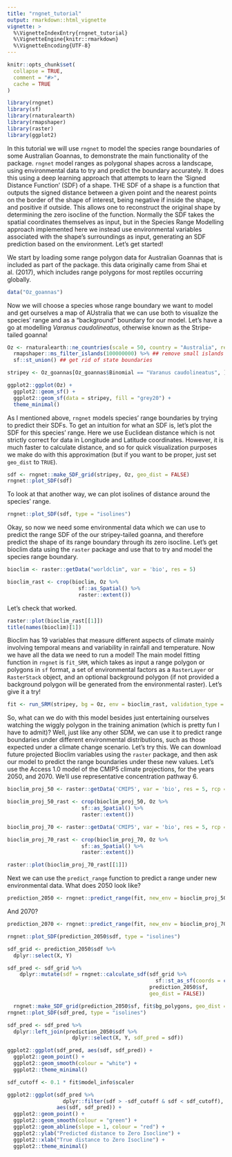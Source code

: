 ```yaml
---
title: "rngnet_tutorial"
output: rmarkdown::html_vignette
vignette: >
  %\VignetteIndexEntry{rngnet_tutorial}
  %\VignetteEngine{knitr::rmarkdown}
  %\VignetteEncoding{UTF-8}
---
```


```r
knitr::opts_chunk$set(
  collapse = TRUE,
  comment = "#>",
  cache = TRUE
)
```

```r
library(rngnet)
library(sf)
library(rnaturalearth)
library(rmapshaper)
library(raster)
library(ggplot2)
```

In this tutorial we will use `rngnet` to model the species range boundaries of some Australian Goannas, to demonstrate the main functionality of the package. `rngnet` model ranges as polygonal shapes across a landscape, using environmental data to try and predict the boundary accurately. It does this using a deep learning approach that attempts to learn the 'Signed Distance Function' (SDF) of a shape. THE SDF of a shape is a function that outputs the signed distance between a given point and the nearest points on the border of the shape of interest, being negative if inside the shape, and positive if outside. This allows one to reconstruct the original shape by determining the zero isocline of the function. Normally the SDF takes the spatial coordinates themselves as input, but in the Species Range Modelling approach implemented here we instead use environmental variables associated with the shape's surroundings as input, generating an SDF prediction based on the environment. Let's get started!

We start by loading some range polygon data for Australian Goannas that is included as part of the package. this data originally came from Shai et al. (2017), which includes range polygons for most reptiles occurring globally. 

```r
data("Oz_goannas")
```

Now we will choose a species whose range boundary we want to model and get ourselves a map of AUstralia that we can use both to visualize the species' range and as a "background" boundary for our model. Let's have a go at modelling *Varanus caudolineatus*, otherwise known as the Stripe-tailed goanna!

```r
Oz <- rnaturalearth::ne_countries(scale = 50, country = "Australia", returnclass = "sf") %>%
  rmapshaper::ms_filter_islands(100000000) %>% ## remove small islands
  sf::st_union() ## get rid of state boundaries

stripey <- Oz_goannas[Oz_goannas$Binomial == "Varanus caudolineatus", ]

ggplot2::ggplot(Oz) +
  ggplot2::geom_sf() +
  ggplot2::geom_sf(data = stripey, fill = "grey20") +
  theme_minimal()

```

As I mentioned above, `rngnet` models species' range boundaries by trying to predict their SDFs. To get an intuition for what an SDF is, let's plot the SDF for this species' range. Here we use Euclidean distance which is not strictly correct for data in Longitude and Latitude coordinates. However, it is much faster to calculate distance, and so for quick visualization purposes we make do with this approximation (but if you want to be proper, just set `geo_dist` to `TRUE`).

```r
sdf <- rngnet::make_SDF_grid(stripey, Oz, geo_dist = FALSE)
rngnet::plot_SDF(sdf)
```

To look at that another way, we can plot isolines of distance around the species' range.

```r
rngnet::plot_SDF(sdf, type = "isolines")
```
Okay, so now we need some environmental data which we can use to predict the range SDF of the our stripey-tailed goanna, and therefore predict the shape of its range boundary through its zero isocline. Let's get bioclim data using the `raster` package and use that to try and model the species range boundary. 

```r
bioclim <- raster::getData("worldclim", var = 'bio', res = 5)

bioclim_rast <- crop(bioclim, Oz %>%
                       sf::as_Spatial() %>%
                       raster::extent())
```

Let's check that worked.

```r
raster::plot(bioclim_rast[[1]])
title(names(bioclim)[1])
```

Bioclim has 19 variables that measure different aspects of climate mainly involving temporal means and variability in rainfall and temperature. Now we have all the data we need to run a model! The main model fitting function in `rngnet` is `fit_SRM`, which takes as input a range polygon or polygons in `sf` format, a set of environmental factors as a `RasterLayer` or `RasterStack` object, and an optional background polygon (if not provided a background polygon will be generated from the environmental raster). Let's give it a try! 

```r
fit <- run_SRM(stripey, bg = Oz, env = bioclim_rast, validation_type = "folds", validation_folds = 5L, early_stop_patience = 12)
```

So, what can we do with this model besides just entertaining ourselves watching the wiggly polygon in the training animation (which is pretty fun I have to admit)? Well, just like any other SDM, we can use it to predict range boundaries under different environmental distributions, such as those expected under a climate change scenario. Let's try this. We can download future projected Bioclim variables using the `raster` package, and then ask our model to predict the range boundaries under these new values. Let's use the Access 1.0 model of the CMIP5 climate projections, for the years 2050, and 2070. We'll use representative concentration pathway 6.

```r
bioclim_proj_50 <- raster::getData('CMIP5', var = 'bio', res = 5, rcp = 85, model = 'AC', year = 50)

bioclim_proj_50_rast <- crop(bioclim_proj_50, Oz %>%
                        sf::as_Spatial() %>%
                        raster::extent())

bioclim_proj_70 <- raster::getData('CMIP5', var = 'bio', res = 5, rcp = 85, model = 'AC', year = 70)

bioclim_proj_70_rast <- crop(bioclim_proj_70, Oz %>%
                        sf::as_Spatial() %>%
                        raster::extent())

raster::plot(bioclim_proj_70_rast[[1]])
```
Next we can use the `predict_range` function to predict a range under new environmental data. What does 2050 look like?

```r
prediction_2050 <- rngnet::predict_range(fit, new_env = bioclim_proj_50_rast)
```

And 2070?

```r
prediction_2070 <- rngnet::predict_range(fit, new_env = bioclim_proj_70_rast)
```

```r
rngnet::plot_SDF(prediction_2050$sdf, type = "isolines")
```

```r
sdf_grid <- prediction_2050$sdf %>%
  dplyr::select(X, Y)

sdf_pred <- sdf_grid %>%
    dplyr::mutate(sdf = rngnet::calculate_sdf(sdf_grid %>%
                                                sf::st_as_sf(coords = c("X","Y")),
                                              prediction_2050$sf, 
                                              geo_dist = FALSE))

  rngnet::make_SDF_grid(prediction_2050$sf, fit$bg_polygons, geo_dist = FALSE)
rngnet::plot_SDF(sdf_pred, type = "isolines")

sdf_pred <- sdf_pred %>%
  dplyr::left_join(prediction_2050$sdf %>%
                     dplyr::select(X, Y, sdf_pred = sdf))

ggplot2::ggplot(sdf_pred, aes(sdf, sdf_pred)) +
  ggplot2::geom_point() +
  ggplot2::geom_smooth(colour = "white") +
  ggplot2::theme_minimal()

sdf_cutoff <- 0.1 * fit$model_info$scaler

ggplot2::ggplot(sdf_pred %>%
                  dplyr::filter(sdf > -sdf_cutoff & sdf < sdf_cutoff), 
                aes(sdf, sdf_pred)) +
  ggplot2::geom_point() +
  ggplot2::geom_smooth(colour = "green") +
  ggplot2::geom_abline(slope = 1, colour = "red") +
  ggplot2::ylab("Predicted distance to Zero Isocline") +
  ggplot2::xlab("True distance to Zero Isocline") +
  ggplot2::theme_minimal()

```
